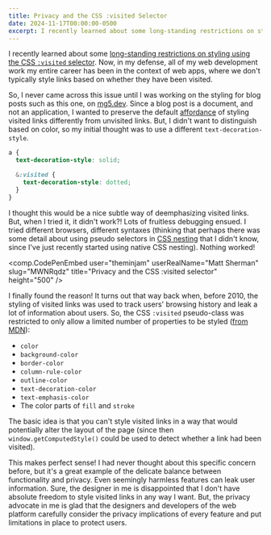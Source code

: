 ```yaml
---
title: Privacy and the CSS :visited Selector 
date: 2024-11-17T00:00:00-0500
excerpt: I recently learned about some long-standing restrictions on styling using the CSS :visited selector.
---
```


I recently learned about some [long-standing restrictions on styling using the CSS `:visited`
selector](https://developer.mozilla.org/en-US/docs/Web/CSS/Privacy_and_the_:visited_selector).
Now, in my defense, all of my web development work my entire career has been in the context of
web apps, where we don't typically style links based on whether they have been visited.

So, I never came across this issue until I was working on the styling for blog posts such as
this one, on [mg5.dev](https://mg5.dev"). Since a blog post is a document, and not an
application, I wanted to preserve the default
[affordance](https://en.wikipedia.org/wiki/Affordance") of styling visited links
differently from unvisited links. But, I didn't want to distinguish based on color, so my
initial thought was to use a different `text-decoration-style`.

```css
a {
  text-decoration-style: solid;

  &:visited {
    text-decoration-style: dotted;
  }
}
```

I thought this would be a nice subtle way of deemphasizing visited links. But, when I tried it,
it didn't work?! Lots of fruitless debugging ensued. I tried different browsers, different syntaxes
(thinking that perhaps there was some detail about using pseudo selectors in
[CSS nesting](https://developer.mozilla.org/en-US/docs/Web/CSS/CSS_nesting) that I
didn't know, since I've just recently started using native CSS nesting). Nothing worked!

<comp.CodePenEmbed
  user="theminjam"
  userRealName="Matt Sherman"
  slug="MWNRqdz"
  title="Privacy and the CSS :visited selector"
  height="500"
/>

I finally found the reason! It turns out that way back when, before 2010, the styling of
visited links was used to track users' browsing history and leak a lot of information
about users. So, the CSS `:visited` pseudo-class was restricted to only allow a limited number of
properties to be styled ([from MDN](https://developer.mozilla.org/en-US/docs/Web/CSS/Privacy_and_the_:visited_selector#limits_to_visited_link_styles)):

- `color`
- `background-color`
- `border-color`
- `column-rule-color`
- `outline-color`
- `text-decoration-color`
- `text-emphasis-color`
- The color parts of `fill` and `stroke`

The basic idea is that you can't style visited links in a way that would potentially alter the
layout of the page (since then `window.getComputedStyle()` could be used to detect whether a
link had been visited).

This makes perfect sense! I had never thought about this specific concern before, but it's a
great example of the delicate balance between functionality and privacy. Even seemingly
harmless features can leak user information. Sure, the designer in me is disappointed that
I don't have absolute freedom to style visited links in any way I want. But, the privacy advocate
in me is glad that the designers and developers of the web platform carefully consider the privacy
implications of every feature and put limitations in place to protect users.
